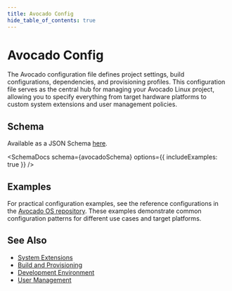 ```yaml
---
title: Avocado Config
hide_table_of_contents: true
---
```



# Avocado Config

The Avocado configuration file defines project settings, build configurations, dependencies, and provisioning profiles. This configuration file serves as the central hub for managing your Avocado Linux project, allowing you to specify everything from target hardware platforms to custom system extensions and user management policies.

## Schema

Available as a JSON Schema [here](/schemas/avocado-config.json).

<SchemaDocs schema={avocadoSchema} options={{ includeExamples: true }} />

## Examples

For practical configuration examples, see the reference configurations in the [Avocado OS repository](https://github.com/avocado-linux/avocado-os/tree/main/references). These examples demonstrate common configuration patterns for different use cases and target platforms.

## See Also

- [System Extensions](../system-extensions.md)
- [Build and Provisioning](../build-provisioning.md)
- [Development Environment](../development-environment.md)
- [User Management](../user-management.md)

